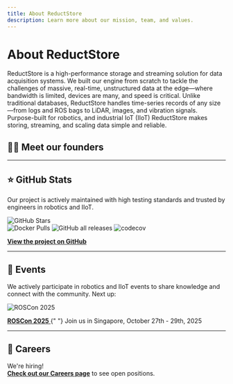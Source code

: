 ```yaml
---
title: About ReductStore
description: Learn more about our mission, team, and values.
---
```



# About ReductStore

ReductStore is a high-performance storage and streaming solution for data acquisition systems.
We built our engine from scratch to tackle the challenges of massive, real-time, unstructured data at the edge—where bandwidth is limited, devices are many, and speed is critical. Unlike traditional databases, ReductStore handles time-series records of any size—from logs and ROS bags to LiDAR, images, and vibration signals. Purpose-built for robotics, and industrial IoT (IIoT) ReductStore makes storing, streaming, and scaling data simple and reliable.

## 🧑‍💼 Meet our founders

<div style={{
  display: 'flex',
  flexWrap: 'wrap',
  gap: '2rem',
  alignItems: 'center',
  marginTop: '1rem'
}}>

<TeamMemberCard
  name="Alexey Timin"
  role="CTO & Co-Founder"
  image="alexey.jpg"
  author="alexey"
  linkedin="https://www.linkedin.com/in/atimin"
/>

<TeamMemberCard
  name="Anthony Cavin"
  role="CEO & Co-Founder"
  image="anthony.jpg"
  author="anthony"
  linkedin="https://www.linkedin.com/in/anthonycavin"
/>

</div>

---

## ⭐️ GitHub Stats

Our project is actively maintained with high testing standards and trusted by engineers in robotics and IIoT.

![GitHub Stars](https://img.shields.io/github/stars/reductstore/reductstore?style=social)  
![Docker Pulls](https://img.shields.io/docker/pulls/reduct/store)
![GitHub all releases](https://img.shields.io/github/downloads/reductstore/reductstore/total)
![codecov](https://codecov.io/gh/reductstore/reductstore/branch/main/graph/badge.svg?token=8FCWEX9VSQ)

**[View the project on GitHub](https://github.com/reductstore/reductstore)**

---

## 📅 Events

We actively participate in robotics and IIoT events to share knowledge and connect with the community. Next up:

<div style={{ width: "300px" }}>
  <img
    src="/img/events/roscon-2025.png"
    alt="ROSCon 2025"
    style={{ width: "100%", borderRadius: "10px" }}
  />

  <p>
      <a href="https://roscon.ros.org/2025/" target="_blank" rel="noopener noreferrer">
        <strong>ROSCon 2025</strong>
      </a>{" "}
      Join us in Singapore, October 27th - 29th, 2025
  </p>
</div>

---

## 🚀 Careers

We're hiring!  
**[Check out our Careers page](/careers)** to see open positions.
